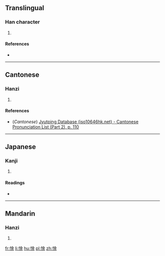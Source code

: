 ==Translingual==

===Han character===
{{Han char|rn=61|rad=心|as=13|sn=16|four=|canj=POMA|ids=⿰忄會}}

# {{defn|Han|sort=心13}}

====References====
* {{Han ref|kx=0405.090|dkj=11317|dj=0745.190|hdz=42362.010|uh=61C0|ud=25024}}

----

==Cantonese==

===Hanzi===
{{yue-hanzi|jyut=[[wai3]]|y=wai3|sim=𢙓}}

# {{defn|lang=yue|sort=心13}}

====References====
* (''Cantonese'') [http://www.iso10646hk.net/jp/document/download.jsp Jyutping Database (iso10646hk.net) - Cantonese Pronunciation List (Part 2), p. 110]

----

==Japanese==

===Kanji===
{{ja-kanji|grade=|rs=心13}}

# {{defn|lang=ja|sort=心13}}

====Readings====
* {{ja-readings|on=[[わい]] (wai), [[え]] (e), [[わつ]] (watsu), [[わち]] (wachi)|kun=[[にくむ]] (nikumu), [[もだえる]] (modaeru)}}

----

==Mandarin==

===Hanzi===
{{cmn-hanzi|sim=𢙓|pin=[[wèi]] ([[wei4]])|wg=wei<sup>4</sup>}}

# {{defn|lang=cmn|sort=心13}}

[[fr:懀]]
[[li:懀]]
[[hu:懀]]
[[pl:懀]]
[[zh:懀]]